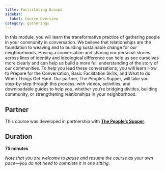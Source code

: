 ```yaml
---
title: Facilitating Groups
sidebar:
  label: Course Overview
category: gatherings
---
```


In this module, you will learn the transformative practice of gathering people in your community in conversation. We believe that relationships are the foundation to weaving and to building sustainable change for our neighborhoods. Having a conversation and sharing our personal stories across lines of identity and ideological difference can help us see ourselves more clearly and can help us build a more full understanding of the story of our communities. To help you lead these conversations, you will learn How to Prepare for the Conversation, Basic Facilitation Skills, and What to do When Things Get Hard. Our partner, The People’s Supper, will take you step-by-step through this process, with videos, activities, and downloadable guides to help you, whether you’re bridging divides, building community, or strengthening relationships in your neighborhood.

## Partner

This course was developed in partnership with **[The People’s Supper](https://thepeoplessupper.org)**.

## Duration

**75 minutes**

_Note that you are welcome to pause and resume the course as your own pace—you do not need to complete it in one sitting._
